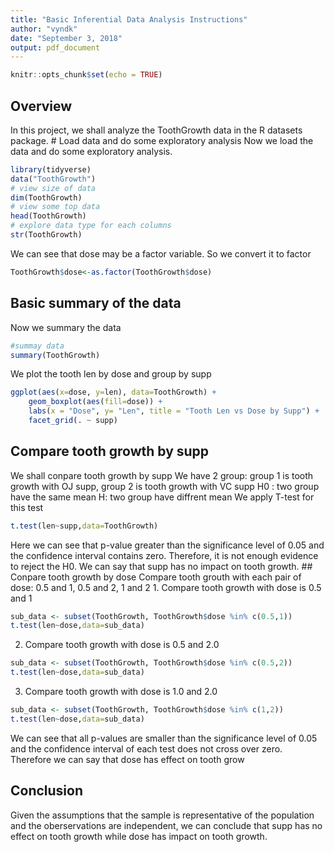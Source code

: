 ```yaml
---
title: "Basic Inferential Data Analysis Instructions"
author: "vyndk"
date: "September 3, 2018"
output: pdf_document
---
```


```r
knitr::opts_chunk$set(echo = TRUE)
```

## Overview
In this project, we shall analyze the ToothGrowth data in the R datasets package.
# Load data and do some exploratory analysis
Now we load the data and do some exploratory analysis.
```r
library(tidyverse)
data("ToothGrowth")
# view size of data
dim(ToothGrowth)
# view some top data
head(ToothGrowth)
# explore data type for each columns
str(ToothGrowth)
```
We can see that dose may be a factor variable. So we convert it to factor
```r
ToothGrowth$dose<-as.factor(ToothGrowth$dose)
```
## Basic summary of the data
Now we summary the data
```r
#summay data
summary(ToothGrowth)
```
We plot the tooth len by dose and group by supp
```r
ggplot(aes(x=dose, y=len), data=ToothGrowth) + 
    geom_boxplot(aes(fill=dose)) + 
    labs(x = "Dose", y= "Len", title = "Tooth Len vs Dose by Supp") + 
    facet_grid(. ~ supp)
```
## Compare tooth growth by supp
 We shall conpare tooth growth by supp
We have 2 group: group 1 is tooth growth with OJ supp, group 2 is tooth growth with VC supp
H0 : two group have the same mean
H: two group have diffrent mean
We apply T-test for this test
```r
t.test(len~supp,data=ToothGrowth)
```
Here we can see that p-value greater than the significance level of 0.05 and the confidence interval contains zero. Therefore, it is not enough evidence to reject the H0. We can say that supp has no impact on tooth growth.
## Conpare tooth growth by dose
Compare tooth grouth with each pair of dose: 0.5 and 1, 0.5 and 2, 1 and 2
1. Compare tooth growth with dose is 0.5 and 1
```r
sub_data <- subset(ToothGrowth, ToothGrowth$dose %in% c(0.5,1))
t.test(len~dose,data=sub_data)
```
2. Compare tooth growth with dose is 0.5 and 2.0
```r
sub_data <- subset(ToothGrowth, ToothGrowth$dose %in% c(0.5,2))
t.test(len~dose,data=sub_data)
```
3. Compare tooth growth with dose is 1.0 and 2.0
```r
sub_data <- subset(ToothGrowth, ToothGrowth$dose %in% c(1,2))
t.test(len~dose,data=sub_data)
```
We can see that all p-values are smaller than the significance level of 0.05 and the confidence interval of each test does not cross over zero. Therefore we can say that dose has effect on tooth grow

## Conclusion
Given the assumptions that the sample is representative of the population and the oberservations are independent, we can conclude that supp has no effect on tooth growth while dose has impact on tooth growth.
